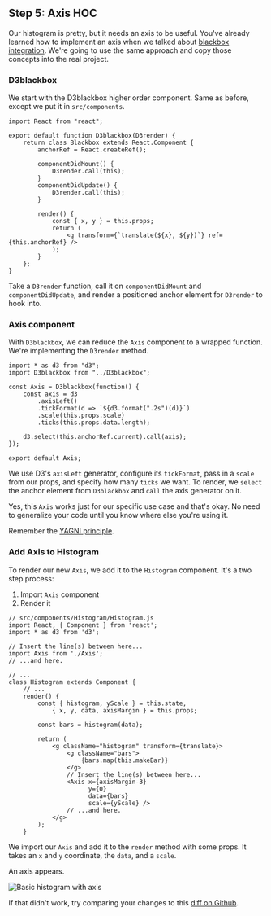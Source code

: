 ## Step 5: Axis HOC

Our histogram is pretty, but it needs an axis to be useful. You've already
learned how to implement an axis when we talked about
[blackbox integration](https://swizec1.teachable.com/courses/react-for-data-visualization/lectures/6887732#blackbox-axis).
We're going to use the same approach and copy those concepts into the real
project.

### D3blackbox

We start with the D3blackbox higher order component. Same as before, except we
put it in `src/components`.

```{.javascript caption="D3blackbox HOC"}
import React from "react";

export default function D3blackbox(D3render) {
    return class Blackbox extends React.Component {
        anchorRef = React.createRef();

        componentDidMount() {
            D3render.call(this);
        }
        componentDidUpdate() {
            D3render.call(this);
        }

        render() {
            const { x, y } = this.props;
            return (
                <g transform={`translate(${x}, ${y})`} ref={this.anchorRef} />
            );
        }
    };
}
```

Take a `D3render` function, call it on `componentDidMount` and
`componentDidUpdate`, and render a positioned anchor element for `D3render` to
hook into.

### Axis component

With `D3blackbox`, we can reduce the `Axis` component to a wrapped function.
We're implementing the `D3render` method.

```{.javascript caption="Axis component using D3blackbox"}
import * as d3 from "d3";
import D3blackbox from "../D3blackbox";

const Axis = D3blackbox(function() {
    const axis = d3
        .axisLeft()
        .tickFormat(d => `${d3.format(".2s")(d)}`)
        .scale(this.props.scale)
        .ticks(this.props.data.length);

    d3.select(this.anchorRef.current).call(axis);
});

export default Axis;
```

We use D3's `axisLeft` generator, configure its `tickFormat`, pass in a `scale`
from our props, and specify how many `ticks` we want. To render, we `select`
the anchor element from `D3blackbox` and `call` the axis generator on it.

Yes, this `Axis` works just for our specific use case and that's okay. No need
to generalize your code until you know where else you're using it.

Remember the
[YAGNI principle](https://en.wikipedia.org/wiki/You_aren%27t_gonna_need_it).

### Add Axis to Histogram

To render our new `Axis`, we add it to the `Histogram` component. It's a two
step process:

1. Import `Axis` component
2. Render it

```{.javascript caption="Import and render Axis"}
// src/components/Histogram/Histogram.js
import React, { Component } from 'react';
import * as d3 from 'd3';

// Insert the line(s) between here...
import Axis from './Axis';
// ...and here.

// ...
class Histogram extends Component {
    // ...
    render() {
        const { histogram, yScale } = this.state,
            { x, y, data, axisMargin } = this.props;

        const bars = histogram(data);

        return (
            <g className="histogram" transform={translate}>
                <g className="bars">
                    {bars.map(this.makeBar)}
                </g>
                // Insert the line(s) between here...
                <Axis x={axisMargin-3}
                      y={0}
                      data={bars}
                      scale={yScale} />
                // ...and here.
            </g>
        );
    }
```

We import our `Axis` and add it to the `render` method with some props. It
takes an `x` and `y` coordinate, the `data`, and a `scale`.

An axis appears.

![Basic histogram with axis](https://raw.githubusercontent.com/Swizec/react-d3js-es6-ebook/2018-version/manuscript/resources/images/es6v2/basic-histogram.png)

If that didn't work, try comparing your changes to this
[diff on Github](https://github.com/Swizec/react-d3-walkthrough-livecode/commit/477b88a584794c3e0ea8955bf8109a40b2a3b771).